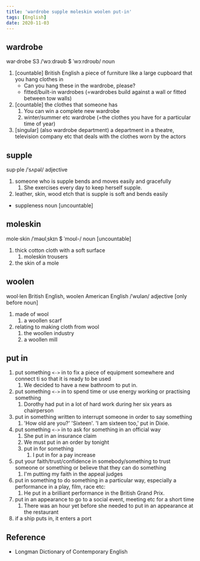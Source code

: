 ```yaml
---
title: 'wardrobe supple moleskin woolen put-in'
tags: [English]
date: 2020-11-03
---
```


## wardrobe

war·drobe S3 /ˈwɔːdrəʊb $ ˈwɔːrdroʊb/ noun

1. [countable] British English a piece of furniture like a large cupboard that
   you hang clothes in
   - Can you hang these in the wardrobe, please?
   - fitted/built-in wardrobes (=wardrobes build against a wall or fitted between
     tow walls)
2. [countable] the clothes that someone has
   1. You can win a complete new wardrobe
   2. winter/summer etc wardrobe (=the clothes you have for a particular time of
      year)
3. [singular] (also wardrobe department) a department in a theatre, television
   company etc that deals with the clothes worn by the actors

## supple

sup·ple /ˈsʌpəl/ adjective

1. someone who is supple bends and moves easily and gracefully
   1. She exercises every day to keep herself supple.
2. leather, skin, wood etch that is supple is soft and bends easily

- suppleness noun [uncountable]

## moleskin

mole·skin /ˈməʊlˌskɪn $ ˈmoʊl-/ noun [uncountable]

1. thick cotton cloth with a soft surface
   1. moleskin trousers
2. the skin of a mole

## woolen

wool·len British English, woolen American English /ˈwʊlən/ adjective [only
before noun]

1. made of wool
   1. a woollen scarf
2. relating to making cloth from wool
   1. the woollen industry
   2. a woollen mill

## put in

1. put something `<->` in to fix a piece of equipment somewhere and connect ti so
   that it is ready to be used
   1. We decided to have a new bathroom to put in.
2. put something `<->` in to spend time or use energy working or practising something
   1. Dorothy had put in a lot of hard work during her six years as chairperson
3. put in something written to interrupt someone in order to say something
   1. 'How old are you?' 'Sixteen'. 'I am sixteen too,' put in Dixie.
4. put something `<->` in to ask for something in an official way
   1. She put in an insurance claim
   2. We must put in an order by tonight
   3. put in for something
      1. I put in for a pay increase
5. put your faith/trust/confidence in somebody/something to trust someone or
   something or believe that they can do something
   1. I'm putting my faith in the appeal judges
6. put in something to do something in a particular way, especially a
   performance in a play, film, race etc:
   1. He put in a brilliant performance in the British Grand Prix.
7. put in an appearance to go to a social event, meeting etc for a short time
   1. There was an hour yet before she needed to put in an appearance at the restaurant
8. if a ship puts in, it enters a port

## Reference

- Longman Dictionary of Contemporary English
